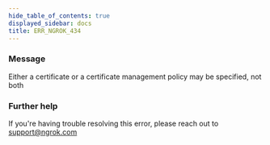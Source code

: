 ```yaml
---
hide_table_of_contents: true
displayed_sidebar: docs
title: ERR_NGROK_434
---
```




### Message

Either a certificate or a certificate management policy may be specified, not both

<ErrorDetails error="err_ngrok_434" />

### Further help

If you're having trouble resolving this error, please reach out to [support@ngrok.com](mailto:support@ngrok.com?subject=Help%20with%20ERR_NGROK_434)
